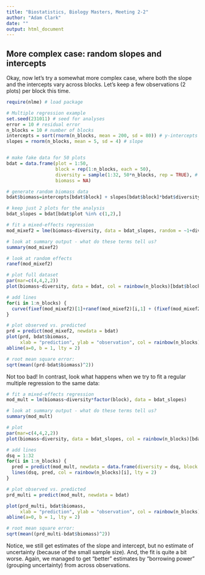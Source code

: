 ```yaml
---
title: "Biostatistics, Biology Masters, Meeting 2-2"
author: "Adam Clark"
date: ""
output: html_document
---
```

  
## More complex case: random slopes and intercepts

Okay, now let's try a somewhat more complex case, where both the slope and the intercepts vary across blocks. Let's keep a few observations (2 plots) per block this time.

```r
require(nlme) # load package

# Multiple regression example
set.seed(231011) # seed for analyses
error = 10 # residual error
n_blocks = 10 # number of blocks
intercepts = sort(rnorm(n_blocks, mean = 200, sd = 80)) # y-intercepts for each block
slopes = rnorm(n_blocks, mean = 5, sd = 4) # slope


# make fake data for 50 plots
bdat = data.frame(plot = 1:50,
                  block = rep(1:n_blocks, each = 50),
                  diversity = sample(1:32, 50*n_blocks, rep = TRUE), # randomly select richness between 1 and 32
                  biomass = NA)

# generate random biomass data
bdat$biomass=intercepts[bdat$block] + slopes[bdat$block]*bdat$diversity + rnorm(nrow(bdat), 0, error)

# keep just 2 plots for the analysis
bdat_slopes = bdat[bdat$plot %in% c(1,2),]

# fit a mixed-effects regression
mod_mixef2 = lme(biomass~diversity, data = bdat_slopes, random = ~1+diversity|block)

# look at summary output - what do these terms tell us?
summary(mod_mixef2)

# look at random effects
ranef(mod_mixef2)

# plot full dataset
par(mar=c(4,4,2,2))
plot(biomass~diversity, data = bdat, col = rainbow(n_blocks)[bdat$block])

# add lines
for(i in 1:n_blocks) {
  curve(fixef(mod_mixef2)[1]+ranef(mod_mixef2)[i,1] + (fixef(mod_mixef2)[2]+ranef(mod_mixef2)[i,2])*x, from = 1, to = 32, add = TRUE, lty = 2, col = rainbow(n_blocks)[i])
}

# plot observed vs. predicted
prd = predict(mod_mixef2, newdata = bdat)
plot(prd, bdat$biomass,
     xlab = "prediction", ylab = "observation", col = rainbow(n_blocks)[bdat$block])
abline(a=0, b = 1, lty = 2)

# root mean square error:
sqrt(mean((prd-bdat$biomass)^2))
```

Not too bad! In contrast, look what happens when we try to fit a regular multiple regression to the same data:
  
```r
# fit a mixed-effects regression
mod_mult = lm(biomass~diversity*factor(block), data = bdat_slopes)

# look at summary output - what do these terms tell us?
summary(mod_mult)

# plot
par(mar=c(4,4,2,2))
plot(biomass~diversity, data = bdat_slopes, col = rainbow(n_blocks)[bdat_slopes$block])

# add lines
dsq = 1:32
for(i in 1:n_blocks) {
  pred = predict(mod_mult, newdata = data.frame(diversity = dsq, block = i))
  lines(dsq, pred, col = rainbow(n_blocks)[i], lty = 2)
}

# plot observed vs. predicted
prd_multi = predict(mod_mult, newdata = bdat)

plot(prd_multi, bdat$biomass,
     xlab = "prediction", ylab = "observation", col = rainbow(n_blocks)[bdat$block])
abline(a=0, b = 1, lty = 2)

# root mean square error:
sqrt(mean((prd_multi-bdat$biomass)^2))
```

Notice, we still get estimates of the slope and intercept, but no estimate of uncertainty (because of the small sample size). And, the fit is quite a bit worse. Again, we managed to get "better" estimates by "borrowing power" (grouping uncertainty) from across observations.
